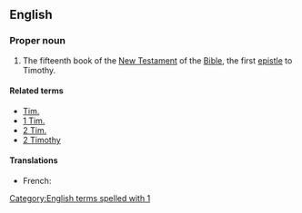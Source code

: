 ==English==

===Proper noun===
{{en-proper noun}}

{{book of the Bible|Timothy}}
# {{context|biblical|lang=en}} The fifteenth book of the [[New Testament]] of the [[Bible]], the first [[epistle]] to Timothy.

====Related terms====
*[[Tim.]]
*[[1 Tim.]]
*[[2 Tim.]]
*[[2 Timothy]]

====Translations====
{{trans-top|book of the New Testament}}
* French: {{t-|fr|1 Timothée}}
{{trans-mid}}
{{trans-bottom}}

[[Category:English terms spelled with 1]]